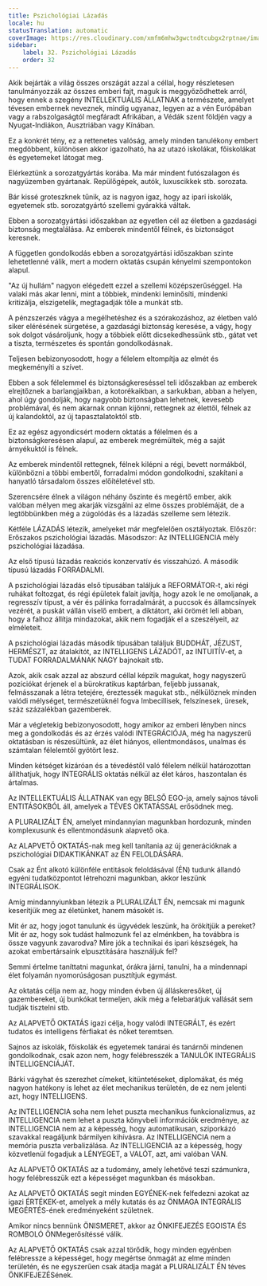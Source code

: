 ```yaml
---
title: Pszichológiai Lázadás
locale: hu
statusTranslation: automatic
coverImage: https://res.cloudinary.com/xmfm6mhw3gwctndtcubgx2rptnae/image/upload/v1740337243/small_cover_educacion_fundamental_a051170f1c.webp
sidebar:
    label: 32. Pszichológiai Lázadás
    order: 32
---
```

Akik bejárták a világ összes országát azzal a céllal, hogy részletesen tanulmányozzák az összes emberi fajt, maguk is meggyőződhettek arról, hogy ennek a szegény INTELLEKTUÁLIS ÁLLATNAK a természete, amelyet tévesen embernek neveznek, mindig ugyanaz, legyen az a vén Európában vagy a rabszolgaságtól megfáradt Afrikában, a Védák szent földjén vagy a Nyugat-Indiákon, Ausztriában vagy Kínában.

Ez a konkrét tény, ez a rettenetes valóság, amely minden tanulékony embert megdöbbent, különösen akkor igazolható, ha az utazó iskolákat, főiskolákat és egyetemeket látogat meg.

Elérkeztünk a sorozatgyártás korába. Ma már mindent futószalagon és nagyüzemben gyártanak. Repülőgépek, autók, luxuscikkek stb. sorozata.

Bár kissé groteszknek tűnik, az is nagyon igaz, hogy az ipari iskolák, egyetemek stb. sorozatgyártó szellemi gyárakká váltak.

Ebben a sorozatgyártási időszakban az egyetlen cél az életben a gazdasági biztonság megtalálása. Az emberek mindentől félnek, és biztonságot keresnek.

A független gondolkodás ebben a sorozatgyártási időszakban szinte lehetetlenné válik, mert a modern oktatás csupán kényelmi szempontokon alapul.

"Az új hullám" nagyon elégedett ezzel a szellemi középszerűséggel. Ha valaki más akar lenni, mint a többiek, mindenki leminősíti, mindenki kritizálja, elszigetelik, megtagadják tőle a munkát stb.

A pénzszerzés vágya a megélhetéshez és a szórakozáshoz, az életben való siker elérésének sürgetése, a gazdasági biztonság keresése, a vágy, hogy sok dolgot vásároljunk, hogy a többiek előtt dicsekedhessünk stb., gátat vet a tiszta, természetes és spontán gondolkodásnak.

Teljesen bebizonyosodott, hogy a félelem eltompítja az elmét és megkeményíti a szívet.

Ebben a sok félelemmel és biztonságkereséssel teli időszakban az emberek elrejtőznek a barlangjaikban, a kotorékaikban, a sarkukban, abban a helyen, ahol úgy gondolják, hogy nagyobb biztonságban lehetnek, kevesebb problémával, és nem akarnak onnan kijönni, rettegnek az élettől, félnek az új kalandoktól, az új tapasztalatoktól stb.

Ez az egész agyondicsért modern oktatás a félelmen és a biztonságkeresésen alapul, az emberek megrémültek, még a saját árnyékuktól is félnek.

Az emberek mindentől rettegnek, félnek kilépni a régi, bevett normákból, különbözni a többi embertől, forradalmi módon gondolkodni, szakítani a hanyatló társadalom összes előítéletével stb.

Szerencsére élnek a világon néhány őszinte és megértő ember, akik valóban mélyen meg akarják vizsgálni az elme összes problémáját, de a legtöbbünkben még a zúgolódás és a lázadás szelleme sem létezik.

Kétféle LÁZADÁS létezik, amelyeket már megfelelően osztályoztak. Először: Erőszakos pszichológiai lázadás. Másodszor: Az INTELLIGENCIA mély pszichológiai lázadása.

Az első típusú lázadás reakciós konzervatív és visszahúzó. A második típusú lázadás FORRADALMI.

A pszichológiai lázadás első típusában találjuk a REFORMÁTOR-t, aki régi ruhákat foltozgat, és régi épületek falait javítja, hogy azok le ne omoljanak, a regresszív típust, a vér és pálinka forradalmárát, a puccsok és államcsínyek vezérét, a puskát vállán viselő embert, a diktátort, aki örömét leli abban, hogy a falhoz állítja mindazokat, akik nem fogadják el a szeszélyeit, az elméleteit.

A pszichológiai lázadás második típusában találjuk BUDDHÁT, JÉZUST, HERMÉSZT, az átalakítót, az INTELLIGENS LÁZADÓT, az INTUITÍV-et, a TUDAT FORRADALMÁNAK NAGY bajnokait stb.

Azok, akik csak azzal az abszurd céllal képzik magukat, hogy nagyszerű pozíciókat érjenek el a bürokratikus kaptárban, feljebb jussanak, felmásszanak a létra tetejére, éreztessék magukat stb., nélkülöznek minden valódi mélységet, természetüknél fogva Imbecillisek, felszínesek, üresek, száz százalékban gazemberek.

Már a végletekig bebizonyosodott, hogy amikor az emberi lényben nincs meg a gondolkodás és az érzés valódi INTEGRÁCIÓJA, még ha nagyszerű oktatásban is részesültünk, az élet hiányos, ellentmondásos, unalmas és számtalan félelemtől gyötört lesz.

Minden kétséget kizáróan és a tévedéstől való félelem nélkül határozottan állíthatjuk, hogy INTEGRÁLIS oktatás nélkül az élet káros, haszontalan és ártalmas.

Az INTELLEKTUÁLIS ÁLLATNAK van egy BELSŐ EGO-ja, amely sajnos távoli ENTITÁSOKBÓL áll, amelyek a TÉVES OKTATÁSSAL erősödnek meg.

A PLURALIZÁLT ÉN, amelyet mindannyian magunkban hordozunk, minden komplexusunk és ellentmondásunk alapvető oka.

Az ALAPVETŐ OKTATÁS-nak meg kell tanítania az új generációknak a pszichológiai DIDAKTIKÁNKAT az ÉN FELOLDÁSÁRA.

Csak az Ént alkotó különféle entitások feloldásával (ÉN) tudunk állandó egyéni tudatközpontot létrehozni magunkban, akkor leszünk INTEGRÁLISOK.

Amíg mindannyiunkban létezik a PLURALIZÁLT ÉN, nemcsak mi magunk keserítjük meg az életünket, hanem másokét is.

Mit ér az, hogy jogot tanulunk és ügyvédek leszünk, ha örökítjük a pereket? Mit ér az, hogy sok tudást halmozunk fel az elménkben, ha továbbra is össze vagyunk zavarodva? Mire jók a technikai és ipari készségek, ha azokat embertársaink elpusztítására használjuk fel?

Semmi értelme taníttatni magunkat, órákra járni, tanulni, ha a mindennapi élet folyamán nyomorúságosan pusztítjuk egymást.

Az oktatás célja nem az, hogy minden évben új álláskeresőket, új gazembereket, új bunkókat termeljen, akik még a felebarátjuk vallását sem tudják tisztelni stb.

Az ALAPVETŐ OKTATÁS igazi célja, hogy valódi INTEGRÁLT, és ezért tudatos és intelligens férfiakat és nőket teremtsen.

Sajnos az iskolák, főiskolák és egyetemek tanárai és tanárnői mindenen gondolkodnak, csak azon nem, hogy felébresszék a TANULÓK INTEGRÁLIS INTELLIGENCIÁJÁT.

Bárki vágyhat és szerezhet címeket, kitüntetéseket, diplomákat, és még nagyon hatékony is lehet az élet mechanikus területén, de ez nem jelenti azt, hogy INTELLIGENS.

Az INTELLIGENCIA soha nem lehet puszta mechanikus funkcionalizmus, az INTELLIGENCIA nem lehet a puszta könyvbeli információk eredménye, az INTELLIGENCIA nem az a képesség, hogy automatikusan, sziporkázó szavakkal reagáljunk bármilyen kihívásra. Az INTELLIGENCIA nem a memória puszta verbalizálása. Az INTELLIGENCIA az a képesség, hogy közvetlenül fogadjuk a LÉNYEGET, a VALÓT, azt, ami valóban VAN.

Az ALAPVETŐ OKTATÁS az a tudomány, amely lehetővé teszi számunkra, hogy felébresszük ezt a képességet magunkban és másokban.

Az ALAPVETŐ OKTATÁS segít minden EGYÉNEK-nek felfedezni azokat az igazi ÉRTÉKEK-et, amelyek a mély kutatás és az ÖNMAGA INTEGRÁLIS MEGÉRTÉS-ének eredményeként születnek.

Amikor nincs bennünk ÖNISMERET, akkor az ÖNKIFEJEZÉS EGOISTA ÉS ROMBOLÓ ÖNMegerősítéssé válik.

Az ALAPVETŐ OKTATÁS csak azzal törődik, hogy minden egyénben felébressze a képességet, hogy megértse önmagát az elme minden területén, és ne egyszerűen csak átadja magát a PLURALIZÁLT ÉN téves ÖNKIFEJEZÉSének.

